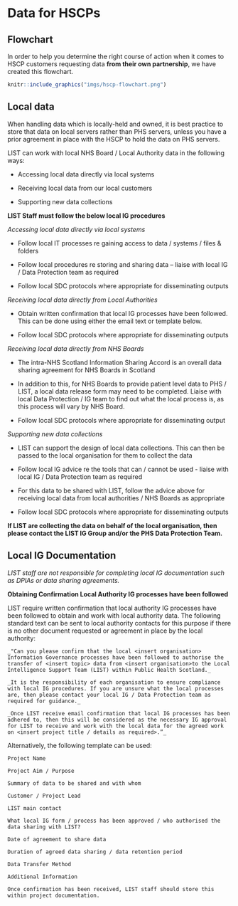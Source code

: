 # Data for HSCPs

## Flowchart

In order to help you determine the right course of action when it comes to HSCP customers requesting data **from their own partnership**, we have created this flowchart.

```r
knitr::include_graphics("imgs/hscp-flowchart.png")
```

## Local data

When handling data which is locally-held and owned, it is best practice to store that data on local servers rather than PHS servers, unless you have a prior agreement in place with the HSCP to hold the data on PHS servers.

LIST can work with local NHS Board / Local Authority data in the following ways: 

- Accessing local data directly via local systems 

- Receiving local data from our local customers 

- Supporting new data collections 

**LIST Staff must follow the below local IG procedures**

_Accessing local data directly via local systems_

- Follow local IT processes re gaining access to data / systems / files & folders 

- Follow local procedures re storing and sharing data – liaise with local IG / Data Protection team as required 

- Follow local SDC protocols where appropriate for disseminating outputs 

_Receiving local data directly from Local Authorities_

- Obtain written confirmation that local IG processes have been followed. This can be done using either the email text or template below. 

- Follow local SDC protocols where appropriate for disseminating outputs 

_Receiving local data directly from NHS Boards_

- The intra-NHS Scotland Information Sharing Accord is an overall data sharing agreement for NHS Boards in Scotland 

- In addition to this, for NHS Boards to provide patient level data to PHS / LIST, a local data release form may need to be completed. Liaise with local Data Protection / IG team to find out what the local process is, as this process will vary by NHS Board. 

- Follow local SDC protocols where appropriate for disseminating output 

_Supporting new data collections_

- LIST can support the design of local data collections. This can then be passed to the local organisation for them to collect the data 

- Follow local IG advice re the tools that can / cannot be used - liaise with local IG / Data Protection team as required 

- For this data to be shared with LIST, follow the advice above for receiving local data from local authorities / NHS Boards as appropriate 

- Follow local SDC protocols where appropriate for disseminating outputs 

**If LIST are collecting the data on behalf of the local organisation, then please contact the LIST IG Group and/or the PHS Data Protection Team.**

## Local IG Documentation 

_LIST staff are not responsible for completing local IG documentation such as DPIAs or data sharing agreements._

**Obtaining Confirmation Local Authority IG processes have been followed**

LIST require written confirmation that local authority IG processes have been followed to obtain and work with local authority data. The following standard text can be sent to local authority contacts for this purpose if there is no other document requested or agreement in place by the local authority: 

    _"Can you please confirm that the local <insert organisation> Information Governance processes have been followed to authorise the transfer of <insert topic> data from <insert organisation>to the Local Intelligence Support Team (LIST) within Public Health Scotland._

    _It is the responsibility of each organisation to ensure compliance with local IG procedures. If you are unsure what the local processes are, then please contact your local IG / Data Protection team as required for guidance._

    _Once LIST receive email confirmation that local IG processes has been adhered to, then this will be considered as the necessary IG approval for LIST to receive and work with the local data for the agreed work on <insert project title / details as required>.”_

Alternatively, the following template can be used: 

    Project Name 

    Project Aim / Purpose 

    Summary of data to be shared and with whom 

    Customer / Project Lead 

    LIST main contact 

    What local IG form / process has been approved / who authorised the data sharing with LIST? 

    Date of agreement to share data 

    Duration of agreed data sharing / data retention period 

    Data Transfer Method

    Additional Information

    Once confirmation has been received, LIST staff should store this within project documentation. 